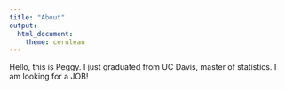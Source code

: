 ```yaml
---
title: "About"
output:
  html_document:
    theme: cerulean
---
```


Hello, this is Peggy. I just graduated from UC Davis, master of statistics. I am looking for a JOB!